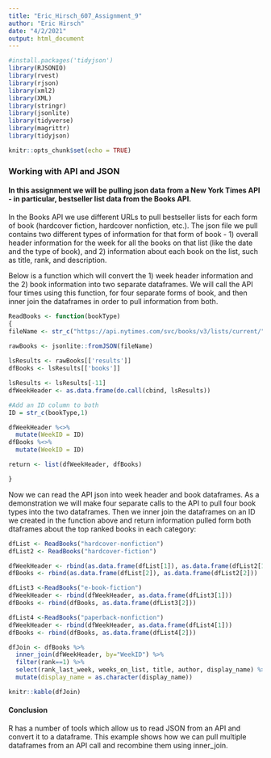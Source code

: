 ```yaml
---
title: "Eric_Hirsch_607_Assignment_9"
author: "Eric Hirsch"
date: "4/2/2021"
output: html_document
---
```



```r
#install.packages('tidyjson')
library(RJSONIO)
library(rvest)
library(rjson)
library(xml2)
library(XML)
library(stringr)
library(jsonlite)
library(tidyverse)
library(magrittr)
library(tidyjson)
```

```r
knitr::opts_chunk$set(echo = TRUE)
```

### Working with API and JSON

#### In this assignment we will be pulling json data from a New York Times API - in particular, bestseller list data from the Books API.  

In the Books API we use different URLs to pull bestseller lists for each form of book (hardcover fiction, hardcover nonfiction, etc.).  The json file we pull contains two different types of information for that form of book - 1) overall header information for the week for all the books on that list (like the date and the type of book), and 2) information about each book on the list, such as title, rank, and description.

Below is a function which will convert the 1) week header information and the 2) book information into two separate dataframes.  We will call the API four times using this function, for four separate forms of book, and then inner join the dataframes in order to pull information from both.

```r



ReadBooks <- function(bookType)
{
fileName <- str_c("https://api.nytimes.com/svc/books/v3/lists/current/", bookType, ".json?api-key=U1BE0rsN7a3179DhU43SqV4fyQ1DErzX")
                  
rawBooks <- jsonlite::fromJSON(fileName)

lsResults <- rawBooks[['results']]
dfBooks <- lsResults[['books']]

lsResults <- lsResults[-11]
dfWeekHeader <- as.data.frame(do.call(cbind, lsResults))

#Add an ID column to both
ID = str_c(bookType,1)

dfWeekHeader %<>%
  mutate(WeekID = ID)
dfBooks %<>%
  mutate(WeekID = ID)

return <- list(dfWeekHeader, dfBooks)

}

```

Now we can read the API json into week header and book dataframes. As a demonstration we will make four separate calls to the API to pull four book types into the two dataframes.  Then we inner join the dataframes on an ID we created in the function above and return information pulled form both dtaframes about the top ranked books in each category:

```r

dfList <- ReadBooks("hardcover-nonfiction")
dfList2 <- ReadBooks("hardcover-fiction")

dfWeekHeader <- rbind(as.data.frame(dfList[1]), as.data.frame(dfList2[1]))
dfBooks <- rbind(as.data.frame(dfList[2]), as.data.frame(dfList2[2]))

dfList3 <-ReadBooks("e-book-fiction")
dfWeekHeader <- rbind(dfWeekHeader, as.data.frame(dfList3[1]))
dfBooks <- rbind(dfBooks, as.data.frame(dfList3[2]))

dfList4 <-ReadBooks("paperback-nonfiction")
dfWeekHeader <- rbind(dfWeekHeader, as.data.frame(dfList4[1]))
dfBooks <- rbind(dfBooks, as.data.frame(dfList4[2]))

dfJoin <- dfBooks %>% 
  inner_join(dfWeekHeader, by="WeekID") %>%
  filter(rank==1) %>%
  select(rank_last_week, weeks_on_list, title, author, display_name) %>%
  mutate(display_name = as.character(display_name))

knitr::kable(dfJoin)


```
#### Conclusion

R has a number of tools which allow us to read JSON from an API and convert it to a dataframe.  This example shows how we can pull multiple dataframes from an API call and recombine them using inner_join.



